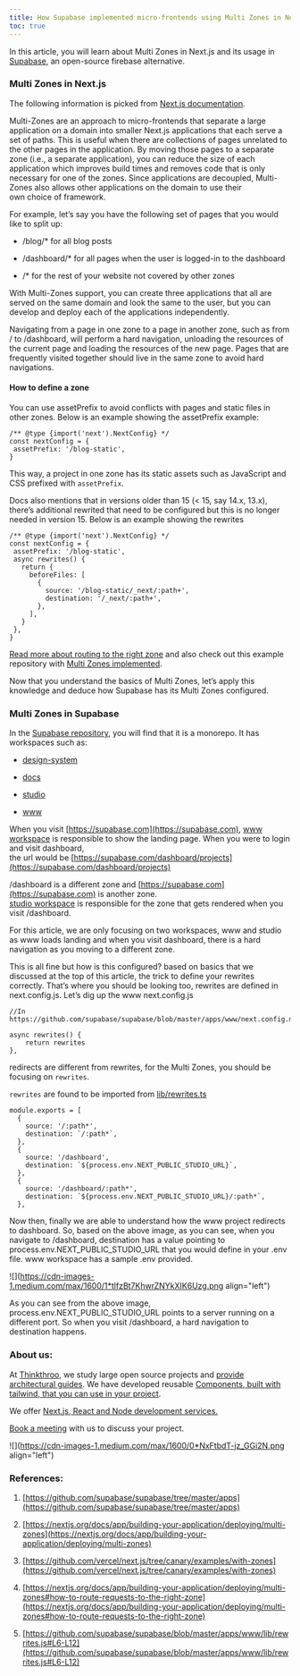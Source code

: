 ```yaml
---
title: How Supabase implemented micro-frontends using Multi Zones in Next.js
toc: true
---
```


In this article, you will learn about Multi Zones in Next.js and its usage in [Supabase](https://github.com/supabase/supabase), an open-source firebase alternative.

### Multi Zones in Next.js

The following information is picked from [Next.js documentation](https://nextjs.org/docs/app/building-your-application/deploying/multi-zones).

Multi-Zones are an approach to micro-frontends that separate a large application on a domain into smaller Next.js applications that each serve a set of paths. This is useful when there are collections of pages unrelated to the other pages in the application. By moving those pages to a separate zone (i.e., a separate application), you can reduce the size of each application which improves build times and removes code that is only necessary for one of the zones. Since applications are decoupled, Multi-Zones also allows other applications on the domain to use their   
own choice of framework.

For example, let’s say you have the following set of pages that you would like to split up:

* /blog/\* for all blog posts
    
* /dashboard/\* for all pages when the user is logged-in to the dashboard
    
* /\* for the rest of your website not covered by other zones
    

With Multi-Zones support, you can create three applications that all are served on the same domain and look the same to the user, but you can develop and deploy each of the applications independently.

Navigating from a page in one zone to a page in another zone, such as from / to /dashboard, will perform a hard navigation, unloading the resources of the current page and loading the resources of the new page. Pages that are frequently visited together should live in the same zone to avoid hard navigations.

#### How to define a zone

You can use assetPrefix to avoid conflicts with pages and static files in other zones. Below is an example showing the assetPrefix example:

```plaintext
/** @type {import('next').NextConfig} */
const nextConfig = {
 assetPrefix: '/blog-static',
}
```

This way, a project in one zone has its static assets such as JavaScript and CSS prefixed with `assetPrefix`.

Docs also mentions that in versions older than 15 (&lt; 15, say 14.x, 13.x), there’s additional rewrited that need to be configured but this is no longer needed in version 15. Below is an example showing the rewrites

```plaintext
/** @type {import('next').NextConfig} */
const nextConfig = {
 assetPrefix: '/blog-static',
 async rewrites() {
   return {
     beforeFiles: [
       {
         source: '/blog-static/_next/:path+',
         destination: '/_next/:path+',
       },
     ],
   }
 },
}
```

[Read more about routing to the right zone](https://nextjs.org/docs/app/building-your-application/deploying/multi-zones#how-to-route-requests-to-the-right-zone) and also check out this example repository with [Multi Zones implemented](https://github.com/vercel/next.js/tree/canary/examples/with-zones).

Now that you understand the basics of Multi Zones, let’s apply this knowledge and deduce how Supabase has its Multi Zones configured.

### Multi Zones in Supabase

In the [Supabase repository](https://github.com/supabase/supabase/tree/master/apps), you will find that it is a monorepo. It has workspaces such as:

* [design-system](https://github.com/supabase/supabase/tree/master/apps/design-system)
    
* [docs](https://github.com/supabase/supabase/tree/master/apps/docs)
    
* [studio](https://github.com/supabase/supabase/tree/master/apps/studio)
    
* [www](https://github.com/supabase/supabase/tree/master/apps/www)
    

When you visit [https://supabase.com](https://supabase.com), [www workspace](https://github.com/supabase/supabase/tree/master/apps/www) is responsible to show the landing page. When you were to login and visit dashboard,  
the url would be [https://supabase.com/dashboard/projects](https://supabase.com/dashboard/projects)

/dashboard is a different zone and [https://supabase.com](https://supabase.com) is another zone.   
[studio workspace](https://github.com/supabase/supabase/tree/master/apps/studio) is responsible for the zone that gets rendered when you visit /dashboard.

For this article, we are only focusing on two workspaces, www and studio as www loads landing and when you visit dashboard, there is a hard navigation as you moving to a different zone.

This is all fine but how is this configured? based on basics that we discussed at the top of this article, the trick to define your rewrites correctly. That’s where you should be looking too, rewrites are defined in next.config.js. Let’s dig up the www next.config.js

```plaintext
//In https://github.com/supabase/supabase/blob/master/apps/www/next.config.mjs

async rewrites() {
    return rewrites
},
```

redirects are different from rewrites, for the Multi Zones, you should be focusing on `rewrites`.

`rewrites` are found to be imported from [lib/rewrites.ts](https://github.com/supabase/supabase/blob/master/apps/www/lib/rewrites.js#L42)

```plaintext
module.exports = [
  {
    source: '/:path*',
    destination: `/:path*`,
  },
  {
    source: '/dashboard',
    destination: `${process.env.NEXT_PUBLIC_STUDIO_URL}`,
  },
  {
    source: '/dashboard/:path*',
    destination: `${process.env.NEXT_PUBLIC_STUDIO_URL}/:path*`,
  },
```

Now then, finally we are able to understand how the www project redirects to dashboard. So, based on the above image, as you can see, when you navigate to /dashboard, destination has a value pointing to process.env.NEXT\_PUBLIC\_STUDIO\_URL that you would define in your .env file. www workspace has a sample .env provided.

![](https://cdn-images-1.medium.com/max/1600/1*tlfzBt7KhwrZNYkXIK6Uzg.png align="left")

As you can see from the above image, process.env.NEXT\_PUBLIC\_STUDIO\_URL points to a server running on a   
different port. So when you visit /dashboard, a hard navigation to destination happens.

### About us:

At [Thinkthroo](https://thinkthroo.com/), we study large open source projects and [provide architectural guides](https://app.thinkthroo.com/architecture). We have developed reusable [Components, built with tailwind, that you can use in your project](https://thinkthroo.com/components).

We offer [Next.js, React and Node development services.](https://thinkthroo.com/components)

[Book a meeting](https://cal.com/team-thinkthroo-dxiovj/consultation?date=2024-10-19&month=2024-10) with us to discuss your project.

![](https://cdn-images-1.medium.com/max/1600/0*NxFtbdT-jz_GGi2N.png align="left")

### References:

1. [https://github.com/supabase/supabase/tree/master/apps](https://github.com/supabase/supabase/tree/master/apps)
    
2. [https://nextjs.org/docs/app/building-your-application/deploying/multi-zones](https://nextjs.org/docs/app/building-your-application/deploying/multi-zones)
    
3. [https://github.com/vercel/next.js/tree/canary/examples/with-zones](https://github.com/vercel/next.js/tree/canary/examples/with-zones)
    
4. [https://nextjs.org/docs/app/building-your-application/deploying/multi-zones#how-to-route-requests-to-the-right-zone](https://nextjs.org/docs/app/building-your-application/deploying/multi-zones#how-to-route-requests-to-the-right-zone)
    
5. [https://github.com/supabase/supabase/blob/master/apps/www/lib/rewrites.js#L6-L12](https://github.com/supabase/supabase/blob/master/apps/www/lib/rewrites.js#L6-L12)